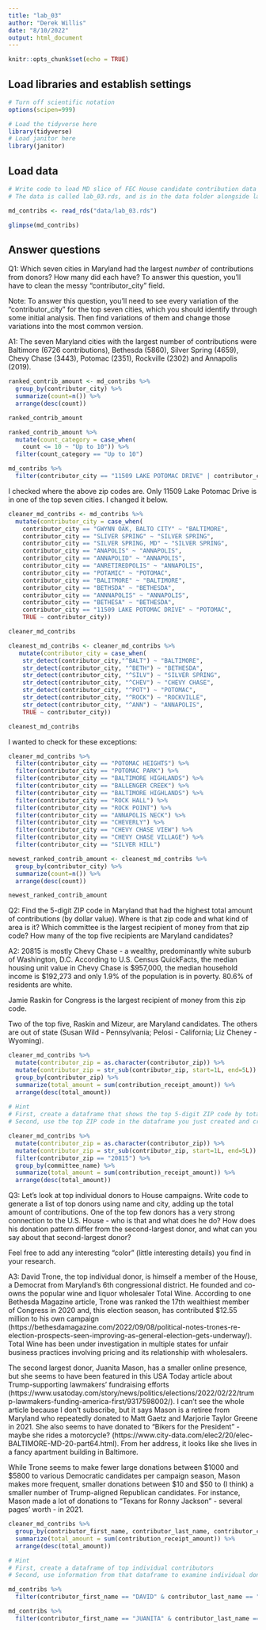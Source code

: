 ```yaml
---
title: "lab_03"
author: "Derek Willis"
date: "8/10/2022"
output: html_document
---
```


```r
knitr::opts_chunk$set(echo = TRUE)
```

## Load libraries and establish settings
```r
# Turn off scientific notation
options(scipen=999)

# Load the tidyverse here
library(tidyverse)
# Load janitor here
library(janitor)
```

## Load data
```r
# Write code to load MD slice of FEC House candidate contribution data and call it md_contribs.
# The data is called lab_03.rds, and is in the data folder alongside lab_03.Rmd (this data notebook)

md_contribs <- read_rds("data/lab_03.rds")
```

```r
glimpse(md_contribs)
```

## Answer questions

Q1: Which seven cities in Maryland had the largest _number_ of contributions from donors? How many did each have? To answer this question, you'll have to clean the messy "contributor_city" field.

Note: To answer this question, you'll need to see every variation of the "contributor_city" for the top seven cities, which you should identify through some initial analysis. Then find variations of them and change those variations into the most common version.

A1: The seven Maryland cities with the largest number of contributions were Baltimore (6726 contributions), Bethesda (5860), Silver Spring (4659), Chevy Chase (3443), Potomac (2351), Rockville (2302) and Annapolis (2019).
```r
ranked_contrib_amount <- md_contribs %>% 
  group_by(contributor_city) %>% 
  summarize(count=n()) %>% 
  arrange(desc(count))

ranked_contrib_amount
```

```r
ranked_contrib_amount %>% 
  mutate(count_category = case_when(
    count <= 10 ~ "Up to 10")) %>% 
  filter(count_category == "Up to 10")
```
```r
md_contribs %>% 
  filter(contributor_city == "11509 LAKE POTOMAC DRIVE" | contributor_city == "15600 BEECH TREE PKWY" | contributor_city == "15616 EVERGLADE LN APT 404")
```
I checked where the above zip codes are. Only 11509 Lake Potomac Drive is in one of the top seven cities. I changed it below.

```r
cleaner_md_contribs <- md_contribs %>% 
  mutate(contributor_city = case_when(
    contributor_city == "GWYNN OAK, BALTO CITY" ~ "BALTIMORE",
    contributor_city == "SLIVER SPRING" ~ "SILVER SPRING",
    contributor_city == "SILVER SPRING, MD" ~ "SILVER SPRING",
    contributor_city == "ANAPOLIS" ~ "ANNAPOLIS",
    contributor_city == "ANNAPOLID" ~ "ANNAPOLIS",
    contributor_city == "ANRETIREDPOLIS" ~ "ANNAPOLIS",
    contributor_city == "POTAMIC" ~ "POTOMAC",
    contributor_city == "BALITMORE" ~ "BALTIMORE",
    contributor_city == "BETHSDA" ~ "BETHESDA",
    contributor_city == "ANNNAPOLIS" ~ "ANNAPOLIS",
    contributor_city == "BETHESA" ~ "BETHESDA",
    contributor_city == "11509 LAKE POTOMAC DRIVE" ~ "POTOMAC",
    TRUE ~ contributor_city))

cleaner_md_contribs
```

```r
cleanest_md_contribs <- cleaner_md_contribs %>% 
   mutate(contributor_city = case_when(
    str_detect(contributor_city,"^BALT") ~ "BALTIMORE",
    str_detect(contributor_city, "^BETH") ~ "BETHESDA",
    str_detect(contributor_city, "^SILV") ~ "SILVER SPRING",
    str_detect(contributor_city, "^CHEV") ~ "CHEVY CHASE",
    str_detect(contributor_city, "^POT") ~ "POTOMAC",
    str_detect(contributor_city, "^ROCK") ~ "ROCKVILLE",
    str_detect(contributor_city, "^ANN") ~ "ANNAPOLIS",
    TRUE ~ contributor_city))

cleanest_md_contribs
```
I wanted to check for these exceptions:
```r
cleaner_md_contribs %>% 
  filter(contributor_city == "POTOMAC HEIGHTS") %>% 
  filter(contributor_city == "POTOMAC PARK") %>% 
  filter(contributor_city == "BALTIMORE HIGHLANDS") %>% 
  filter(contributor_city == "BALLENGER CREEK") %>% 
  filter(contributor_city == "BALTIMORE HIGHLANDS") %>% 
  filter(contributor_city == "ROCK HALL") %>% 
  filter(contributor_city == "ROCK POINT") %>% 
  filter(contributor_city == "ANNAPOLIS NECK") %>% 
  filter(contributor_city == "CHEVERLY") %>% 
  filter(contributor_city == "CHEVY CHASE VIEW") %>% 
  filter(contributor_city == "CHEVY CHASE VILLAGE") %>% 
  filter(contributor_city == "SILVER HILL")
```


```r
newest_ranked_contrib_amount <- cleanest_md_contribs %>% 
  group_by(contributor_city) %>% 
  summarize(count=n()) %>% 
  arrange(desc(count))

newest_ranked_contrib_amount
```
  
Q2: Find the 5-digit ZIP code in Maryland that had the highest total amount of contributions (by dollar value). Where is that zip code and what kind of area is it? Which committee is the largest recipient of money from that zip code? How many of the top five recipients are Maryland candidates?

A2: 20815 is mostly Chevy Chase - a wealthy, predominantly white suburb of Washington, D.C. According to U.S. Census QuickFacts, the median housing unit value in Chevy Chase is $957,000, the median household income is $192,273 and only 1.9% of the population is in poverty. 80.6% of residents are white.

Jamie Raskin for Congress is the largest recipient of money from this zip code. 

Two of the top five, Raskin and Mizeur, are Maryland candidates. The others are out of state (Susan Wild - Pennsylvania; Pelosi - California; Liz Cheney - Wyoming).

```r
cleaner_md_contribs %>% 
  mutate(contributor_zip = as.character(contributor_zip)) %>% 
  mutate(contributor_zip = str_sub(contributor_zip, start=1L, end=5L)) %>% 
  group_by(contributor_zip) %>% 
  summarize(total_amount = sum(contribution_receipt_amount)) %>% 
  arrange(desc(total_amount))
 
# Hint
# First, create a dataframe that shows the top 5-digit ZIP code by total dollar amount
# Second, use the top ZIP code in the dataframe you just created and create a new dataframe that shows the committee that got the most money from that ZIP code.

```
```r
cleaner_md_contribs %>% 
  mutate(contributor_zip = as.character(contributor_zip)) %>% 
  mutate(contributor_zip = str_sub(contributor_zip, start=1L, end=5L)) %>%
  filter(contributor_zip == "20815") %>% 
  group_by(committee_name) %>% 
  summarize(total_amount = sum(contribution_receipt_amount)) %>% 
  arrange(desc(total_amount))
```
Q3: Let's look at top individual donors to House campaigns. Write code to generate a list of top donors using name and city, adding up the total amount of contributions. One of the top few donors has a very strong connection to the U.S. House - who is that and what does he do? How does his donation pattern differ from the second-largest donor, and what can you say about that second-largest donor?

Feel free to add any interesting "color" (little interesting details) you find in your research.  

A3: David Trone, the top individual donor, is himself a member of the House, a Democrat from Maryland's 6th congressional district. He founded and co-owns the popular wine and liquor wholesaler Total Wine. According to one Bethesda Magazine article, Trone was ranked the 17th wealthiest member of Congress in 2020 and, this election season, has contributed $12.55 million to his own campaign (https://bethesdamagazine.com/2022/09/08/political-notes-trones-re-election-prospects-seen-improving-as-general-election-gets-underway/). Total Wine has been under investigation in multiple states for unfair business practices involving pricing and its relationship with wholesalers.

The second largest donor, Juanita Mason, has a smaller online presence, but she seems to have been featured in this USA Today article about Trump-supporting lawmakers' fundraising efforts (https://www.usatoday.com/story/news/politics/elections/2022/02/22/trump-lawmakers-funding-america-first/9317598002/). I can't see the whole article because I don't subscribe, but it says Mason is a retiree from Maryland who repeatedly donated to Matt Gaetz and Marjorie Taylor Greene in 2021. She also seems to have donated to "Bikers for the President" - maybe she rides a motorcycle? (https://www.city-data.com/elec2/20/elec-BALTIMORE-MD-20-part64.html). From her address, it looks like she lives in a fancy apartment building in Baltimore.

While Trone seems to make fewer large donations between $1000 and $5800 to various Democratic candidates per campaign season, Mason makes more frequent, smaller donations between $10 and $50 to (I think) a smaller number of Trump-aligned Republican candidates. For instance, Mason made a lot of donations to "Texans for Ronny Jackson" - several pages' worth - in 2021.



```r
cleaner_md_contribs %>% 
  group_by(contributor_first_name, contributor_last_name, contributor_city) %>% 
  summarize(total_amount = sum(contribution_receipt_amount)) %>% 
  arrange(desc(total_amount))

# Hint
# First, create a dataframe of top individual contributors
# Second, use information from that dataframe to examine individual donations from the original md_contribs dataframe.

```
```r
md_contribs %>% 
  filter(contributor_first_name == "DAVID" & contributor_last_name == "TRONE")
```
```r
md_contribs %>% 
  filter(contributor_first_name == "JUANITA" & contributor_last_name == "MASON")
```